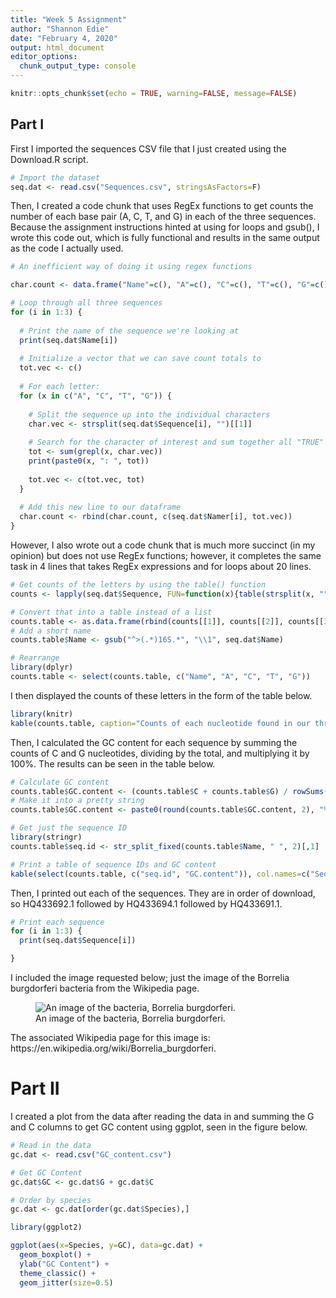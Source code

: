 ```yaml
---
title: "Week 5 Assignment"
author: "Shannon Edie"
date: "February 4, 2020"
output: html_document
editor_options: 
  chunk_output_type: console
---
```


```r
knitr::opts_chunk$set(echo = TRUE, warning=FALSE, message=FALSE)
```

## Part I

First I imported the sequences CSV file that I just created using the Download.R script.

```r

# Import the dataset
seq.dat <- read.csv("Sequences.csv", stringsAsFactors=F)

```

Then, I created a code chunk that uses RegEx functions to get counts the number of each base pair (A, C, T, and G) in each of the three sequences. Because the assignment instructions hinted at using for loops and gsub(), I wrote this code out, which is fully functional and results in the same output as the code I actually used.

```r

# An inefficient way of doing it using regex functions

char.count <- data.frame("Name"=c(), "A"=c(), "C"=c(), "T"=c(), "G"=c())

# Loop through all three sequences
for (i in 1:3) {
  
  # Print the name of the sequence we're looking at
  print(seq.dat$Name[i])
  
  # Initialize a vector that we can save count totals to
  tot.vec <- c()
  
  # For each letter:
  for (x in c("A", "C", "T", "G")) {
    
    # Split the sequence up into the individual characters
    char.vec <- strsplit(seq.dat$Sequence[i], "")[[1]]
    
    # Search for the character of interest and sum together all "TRUE" hits
    tot <- sum(grepl(x, char.vec))
    print(paste0(x, ": ", tot))
    
    tot.vec <- c(tot.vec, tot)
  }
  
  # Add this new line to our dataframe
  char.count <- rbind(char.count, c(seq.dat$Namer[i], tot.vec))
}


```

However, I also wrote out a code chunk that is much more succinct (in my opinion) but does not use RegEx functions; however, it completes the same task in 4 lines that takes RegEx expressions and for loops about 20 lines.

```r

# Get counts of the letters by using the table() function
counts <- lapply(seq.dat$Sequence, FUN=function(x){table(strsplit(x, ""))})

# Convert that into a table instead of a list
counts.table <- as.data.frame(rbind(counts[[1]], counts[[2]], counts[[3]]))
# Add a short name
counts.table$Name <- gsub("^>(.*)16S.*", "\\1", seq.dat$Name)

# Rearrange
library(dplyr)
counts.table <- select(counts.table, c("Name", "A", "C", "T", "G"))

```

I then displayed the counts of these letters in the form of the table below.

```r

library(knitr)
kable(counts.table, caption="Counts of each nucleotide found in our three sequences of interest.")

```

Then, I calculated the GC content for each sequence by summing the counts of C and G nucleotides, dividing by the total, and multiplying it by 100%. The results can be seen in the table below.

```r

# Calculate GC content
counts.table$GC.content <- (counts.table$C + counts.table$G) / rowSums(select(counts.table, c("A", "C", "T", "G"))) * 100
# Make it into a pretty string
counts.table$GC.content <- paste0(round(counts.table$GC.content, 2), "%")

# Get just the sequence ID
library(stringr)
counts.table$seq.id <- str_split_fixed(counts.table$Name, " ", 2)[,1]

# Print a table of sequence IDs and GC content
kable(select(counts.table, c("seq.id", "GC.content")), col.names=c("Sequence ID", "GC Content"), caption="GC content for each of our sequences of interest.")

```

Then, I printed out each of the sequences. They are in order of download, so HQ433692.1 followed by HQ433694.1 followed by HQ433691.1.

```r

# Print each sequence
for (i in 1:3) {
  print(seq.dat$Sequence[i])

}

```

I included the image requested below; just the image of the Borrelia burgdorferi bacteria from the Wikipedia page.

![An image of the bacteria, Borrelia burgdorferi.](https://upload.wikimedia.org/wikipedia/commons/f/f3/Borrelia_burgdorferi_%28CDC-PHIL_-6631%29_lores.jpg)

The associated Wikipedia page for this image is: https://en.wikipedia.org/wiki/Borrelia_burgdorferi.



# Part II

I created a plot from the data after reading the data in and summing the G and C columns to get GC content using ggplot, seen in the figure below.

```r

# Read in the data
gc.dat <- read.csv("GC_content.csv")

# Get GC Content
gc.dat$GC <- gc.dat$G + gc.dat$C

# Order by species
gc.dat <- gc.dat[order(gc.dat$Species),]

library(ggplot2)

ggplot(aes(x=Species, y=GC), data=gc.dat) +
  geom_boxplot() +
  ylab("GC Content") +
  theme_classic() +
  geom_jitter(size=0.5)

```


